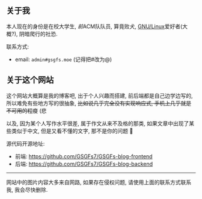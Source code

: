 ## 关于我

本人现在的身份是在校大学生, *前*ACM队队员, 算竟败犬, <a href="https://www.gnu.org/gnu/why-gnu-linux.html" target="_blank" rel="noopener noreferrer">GNU/Linux</a>爱好者(大概?), 阴暗爬行的社恐.

联系方式:

- email: `admin#gsgfs.moe` (记得把#改为@)

## 关于这个网站

这个网站大概算是我的博客吧, 出于个人兴趣而搭建, 前后端都是自己边学边写的, 所以难免有些地方写的很抽象, ~~比如说几乎完全没有实现响应式, 手机上几乎就是不可用的程度~~ (悲

以及, 因为某个人写作水平很差, 属于作文从来不及格的那类, 如果文章中出现了某些类似于中文, 但是又看不懂的文字, 那不是你的问题 🥲

源代码开源地址: 
 - 前端: <https://github.com/GSGFs7/GSGFs-blog-frontend>
 - 后端: <https://github.com/GSGFs7/GSGFs-blog-backend>

---

网站中的图片内容大多来自网路, 如果存在侵权问题, 请使用上面的联系方式联系我, 我会尽快删除.
